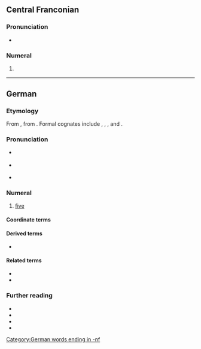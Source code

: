 {{also|Fünf}}
==Central Franconian==

===Pronunciation===
* {{IPA|gmw-cfr|/ˈfynəf/}}

===Numeral===
{{head|gmw-cfr|numeral}}

# {{lb|gmw-cfr|Kölsch}} {{rare spelling of|gmw-cfr|fünnef|t=five}}

----

==German==
{{number box|de}}

===Etymology===
{{dercat|de|gmw-pro|gem-pro|ine-pro|inh=3}}
From {{inh|de|gmh|vünf}}, from {{inh|de|goh|fimf}}.  Formal cognates include {{cog|nl|vijf}}, {{cog|en|five}}, {{cog|yi|פֿינף}}, {{cog|got|𐍆𐌹𐌼𐍆}} and {{cog|is|fimm}}.

===Pronunciation===
* {{a|standard}} {{IPA|de|/fʏnf/}}
* {{a|colloquial|regional}} {{IPA|de|/fʏmf/}}
* {{audio|de|De-fünf.ogg}}

===Numeral===
{{head|de|numeral}}

# {{lb|de|cardinal}} [[five]] {{gloss|numerical value represented by the Arabic numeral 5; or ''describing a set with five elements''}}

====Coordinate terms====
{{de-cardinals}}

====Derived terms====
* {{l|de|Fünfklang}}

====Related terms====
* {{l|de|fünfzig}}
* {{l|de|fünfzehn}}

===Further reading===
* {{R:DWDS}}
* {{R:UniLeipzig}}
* {{R:Duden}}
* {{pedia|lang=de}}

[[Category:German words ending in -nf]]